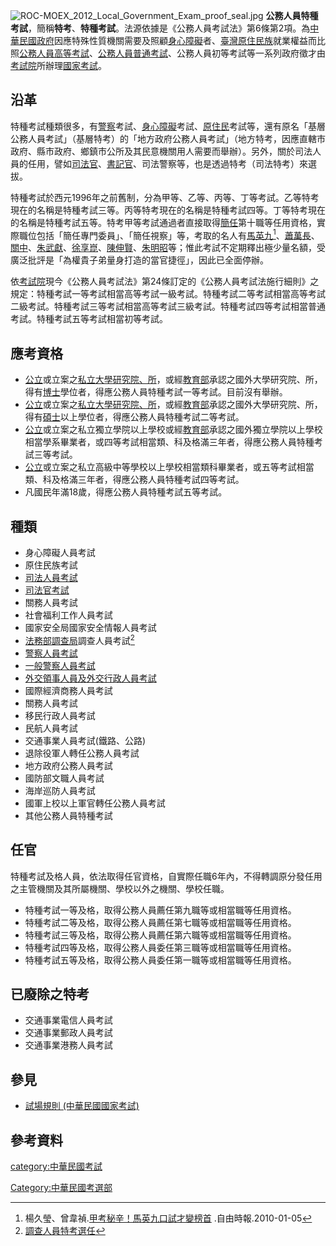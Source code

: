[[File:ROC-MOEX_2012_Local_Government_Exam_proof_seal.jpg|thumb]]
'''公務人員特種考試'''，簡稱'''特考'''、'''特種考試'''。法源依據是《公務人員考試法》第6條第2項。為[[中華民國政府|中華民國政府]]因應特殊性質機關需要及照顧[[身心障礙|身心障礙]]者、[[臺灣原住民族|臺灣原住民族]]就業權益而比照[[公務人員高等考試|公務人員高等考試]]、[[公務人員普通考試|公務人員普通考試]]、公務人員初等考試等一系列政府徵才由[[考試院|考試院]]所辦理[[臺灣國家考試|國家考試]]。
{{wikisource|公務人員考試法}}

== 沿革 ==
特種考試種類很多，有[[警察|警察]]考試、[[身心障礙|身心障礙]]考試、[[原住民|原住民]]考試等，還有原名「基層公務人員考試」（基層特考）的「地方政府公務人員考試」（地方特考，因應直轄市政府、縣市政府、鄉鎮市公所及其民意機關用人需要而舉辦）。另外，關於司法人員的任用，譬如[[司法官|司法官]]、[[書記官|書記官]]、司法警察等，也是透過特考（司法特考）來選拔。

特種考試於西元1996年之前舊制，分為甲等、乙等、丙等、丁等考試。乙等特考現在的名稱是特種考試三等。丙等特考現在的名稱是特種考試四等。丁等特考現在的名稱是特種考試五等。特考甲等考試通過者直接取得[[簡任|簡任]]第十職等任用資格，實際職位包括「簡任專門委員」、「簡任視察」等，考取的名人有[[馬英九|馬英九]]<ref>楊久瑩、曾韋禎.[http://news.ltn.com.tw/news/politics/paper/363914 甲考秘辛！馬英九口試才變榜首] {{Wayback|url=http://news.ltn.com.tw/news/politics/paper/363914 |date=20141221075525 }}.自由時報.2010-01-05</ref>、[[蕭萬長|蕭萬長]]、[[關中_(中華民國)|關中]]、[[朱武獻|朱武獻]]、[[徐享崑|徐享崑]]、[[陳伸賢|陳伸賢]]、[[朱明昭|朱明昭]]等；惟此考試不定期釋出極少量名額，受廣泛批評是「為權貴子弟量身打造的當官捷徑」，因此已全面停辦。


依[[考試院|考試院]]現今《公務人員考試法》第24條訂定的《公務人員考試法施行細則》之規定：特種考試一等考試相當高等考試一級考試。特種考試二等考試相當高等考試二級考試。特種考試三等考試相當高等考試三級考試。特種考試四等考試相當普通考試。特種考試五等考試相當初等考試。

== 應考資格 ==
*[[公立大學|公立]]或立案之[[私立大學|私立大學]][[研究所|研究院、所]]，或經[[中華民國教育部|教育部]]承認之國外大學研究院、所，得有[[博士|博士]]學位者，得應公務人員特種考試一等考試。目前沒有舉辦。
*[[公立大學|公立]]或立案之[[私立大學|私立大學]][[研究所|研究院、所]]，或經[[中華民國教育部|教育部]]承認之國外大學研究院、所，得有[[碩士|碩士]]以上學位者，得應公務人員特種考試二等考試。
*[[公立大學|公立]]或立案之私立獨立學院以上學校或經[[中華民國教育部|教育部]]承認之國外獨立學院以上學校相當學系畢業者，或四等考試相當類、科及格滿三年者，得應公務人員特種考試三等考試。
*[[公立大學|公立]]或立案之私立高級中等學校以上學校相當類科畢業者，或五等考試相當類、科及格滿三年者，得應公務人員特種考試四等考試。
*凡國民年滿18歲，得應公務人員特種考試五等考試。

== 種類 ==
* 身心障礙人員考試
* 原住民族考試
* [[司法人員考試|司法人員考試]]
* [[司法官考試|司法官考試]]
* 關務人員考試
* 社會福利工作人員考試
* 國家安全局國家安全情報人員考試
* [[法務部調查局|法務部調查局]]調查人員考試<ref>[[:法務部調查局#選任|調查人員特考選任]]</ref>
* [[公務人員特種考試警察人員考試|警察人員考試]]
* [[公務人員特種考試一般警察人員考試|一般警察人員考試]]
*[[外交領事人員特考|外交領事人員及外交行政人員考試]]
* 國際經濟商務人員考試
* 關務人員考試
* 移民行政人員考試
* 民航人員考試
* 交通事業人員考試(鐵路、公路)
* 退除役軍人轉任公務人員考試
* 地方政府公務人員考試
* 國防部文職人員考試
* 海岸巡防人員考試
* 國軍上校以上軍官轉任公務人員考試
* 其他公務人員特種考試

== 任官 ==
特種考試及格人員，依法取得任官資格，自實際任職6年內，不得轉調原分發任用之主管機關及其所屬機關、學校以外之機關、學校任職。
*特種考試一等及格，取得公務人員薦任第九職等或相當職等任用資格。
*特種考試二等及格，取得公務人員薦任第七職等或相當職等任用資格。
*特種考試三等及格，取得公務人員薦任第六職等或相當職等任用資格。
*特種考試四等及格，取得公務人員委任第三職等或相當職等任用資格。
*特種考試五等及格，取得公務人員委任第一職等或相當職等任用資格。

== 已廢除之特考 ==
*交通事業電信人員考試
*交通事業郵政人員考試
*交通事業港務人員考試

==參見==
* [[試場規則_(中華民國國家考試)|試場規則 (中華民國國家考試)]]

== 參考資料 ==
{{reflist}}
{{中華民國考選部考試}}
[[category:中華民國考試|category:中華民國考試]]
[[Category:中華民國考選部|Category:中華民國考選部]]